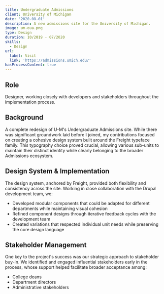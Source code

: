 ```yaml
---
title: Undergraduate Admissions
client: University of Michigan
date: '2020-08-01'
description: A new admissions site for the University of Michigan.
image: um-oua.png
type: Design
duration: 10/2019 - 07/2020
skills:
  - Design
url:
  label: Visit
  link: 'https://admissions.umich.edu/'
hasProcessContent: true
---
```


## Role

Designer, working closely with developers and stakeholders throughout the implementation process.

## Background

A complete redesign of U-M's Undergraduate Admissions site. While there was significant groundwork laid before I joined, my contributions focused on creating a cohesive design system built around the Freight typeface family. This typography choice proved crucial, allowing various sub-units to maintain their distinct identity while clearly belonging to the broader Admissions ecosystem.

## Design System & Implementation

The design system, anchored by Freight, provided both flexibility and consistency across the site. Working in close collaboration with the Drupal development team, we:

- Developed modular components that could be adapted for different departments while maintaining visual cohesion
- Refined component designs through iterative feedback cycles with the development team
- Created variations that respected individual unit needs while preserving the core design language

## Stakeholder Management

One key to the project's success was our strategic approach to stakeholder buy-in. We identified and engaged influential stakeholders early in the process, whose support helped facilitate broader acceptance among:
- College deans
- Department directors
- Administrative stakeholders
